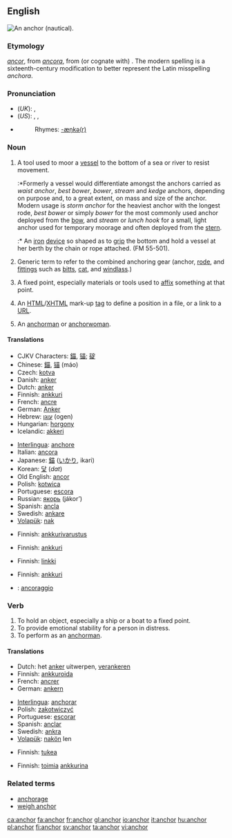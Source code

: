 {{wikipediapl|anchor}}
==English==
[[Image:Kotwica SS Poznań.JPG|thumb|right|An anchor  (nautical).]]
{{wikipedia}}
===Etymology===
{{OE.}} ''[[ancor]]'', from {{L.}} ''[[ancora]]'', from (or cognate with) {{AGr.}} '''{{polytonic|[[ἄγκῡρα]]}}'''.  The modern spelling is a sixteenth-century modification to better represent the Latin misspelling ''anchora''.

===Pronunciation===
*(''UK''): {{IPA|/ˈæŋkə/}}, {{SAMPA|/"{Nk3`/}}
*(''US''): {{AHD|ăngʹkər}}, {{IPA|/ˈæŋkɚ/}}, {{SAMPA|/"{Nk@`/}}
*{{audio|en-us-anchor.ogg|Audio (US)}}
*:Rhymes: [[Rhymes:English:-æŋkə(r)|-æŋkə(r)]]

===Noun===
{{en-noun}}

# {{nautical}} A tool used to moor a [[vessel]] to the bottom of a sea or river to resist movement.
#:*Formerly a vessel would differentiate amongst the anchors carried as ''waist anchor'', ''best bower'', ''bower'', ''stream'' and ''kedge'' anchors, depending on purpose and, to a great extent, on mass and size of the anchor. Modern usage is ''storm anchor'' for the heaviest anchor with the longest rode, ''best bower'' or simply ''bower'' for the most commonly used anchor deployed from the [[bow]], and ''stream'' or ''lunch hook'' for a small, light anchor used for temporary moorage and often deployed from the [[stern]].
#:*{{nautical}} An [[iron]] [[device]] so shaped as to [[grip]] the bottom and hold a vessel at her berth by the chain or rope attached. (FM 55-501).
# {{nautical}} Generic term to refer to the combined anchoring gear (anchor, [[rode]], and [[fittings]] such as [[bitts]], [[cat]], and [[windlass]].)
# A fixed point, especially materials or tools used to [[affix]] something at that point.
# {{internet}} An [[HTML]]/[[XHTML]] mark-up [[tag]] to define a position in a file, or a link to a [[URL]].
# {{italbrac|television}} An [[anchorman]] or [[anchorwoman]].

====Translations====
{{trans-top|tool to hook a vessel into sea bottom}}
*CJKV Characters: [[錨]], [[锚]]; [[碇]]
*Chinese: [[錨]], [[锚]] (máo)
*Czech: [[kotva]] {{f}}
*Danish: [[anker]]
*Dutch: [[anker]] {{n}}
*Finnish: [[ankkuri]]
*French: [[ancre]] {{f}}
*German: [[Anker]] {{m}}
*Hebrew: [[עוגן]] (ogen) {{m}}
*Hungarian: [[horgony]]
*Icelandic: [[akkeri]] {{n}}
{{trans-mid}}
*[[Interlingua]]: [[anchore]]
*Italian: [[ancora]] {{f}}
*Japanese: [[錨]] ([[いかり]], ikari)
*Korean: [[닻]] (''dat'')
*Old English: [[ancor]] {{m}}
*Polish: [[kotwica]] {{f}}
*Portuguese: [[escora]] {{f}}
*Russian: [[якорь]] (jákor’) {{m}}
*Spanish: [[ancla]] {{f}}
*Swedish: [[ankare]]
*[[Volapük]]: [[nak]]
{{trans-bottom}}

{{trans-top|anchoring gear as a whole}}
*Finnish: [[ankkurivarustus]]
{{trans-mid}}
{{trans-bottom}}

{{trans-top|tools to affix something at a fixed point}}
*Finnish: [[ankkuri]]
{{trans-mid}}
{{trans-bottom}}

{{trans-top|HTML tag or link}}
*Finnish: [[linkki]]
{{trans-mid}}
{{trans-bottom}}

{{trans-top|TV anchorman}}
*Finnish: [[ankkuri]]
{{trans-mid}}
{{trans-bottom}}

{{checktrans}}
{{trans-top|translations to be checked}}
*{{ttbc|Italian}}: [[ancoraggio]] {{m}}
{{trans-bottom}}

===Verb===
{{en-verb}}

# To hold an object, especially a ship or a boat to a fixed point.
# To provide emotional stability for a person in distress.
# To perform as an [[anchorman]].

====Translations====
{{trans-top|to hold an object to a fixed point}}
*Dutch: het [[anker]] uitwerpen, [[verankeren]]
*Finnish: [[ankkuroida]]
*French: [[ancrer]]
*German: [[ankern]]
{{trans-mid}}
*[[Interlingua]]: [[anchorar]] 
*Polish: [[zakotwiczyć]]
*Portuguese: [[escorar]] 
*Spanish: [[anclar]]
*Swedish: [[ankra]] 
*[[Volapük]]: [[nakön]] len
{{trans-bottom}}

{{trans-top|to provide emotional stability}}
*Finnish: [[tukea]]
{{trans-mid}}
{{trans-bottom}}

{{trans-top|to perform as a TV anchorman}}
*Finnish: [[toimia]] [[ankkuri|ankkurina]]
{{trans-mid}}
{{trans-bottom}}

===Related terms===
*[[anchorage]]
*[[weigh anchor]]

[[ca:anchor]]
[[fa:anchor]]
[[fr:anchor]]
[[gl:anchor]]
[[io:anchor]]
[[it:anchor]]
[[hu:anchor]]
[[pl:anchor]]
[[fi:anchor]]
[[sv:anchor]]
[[ta:anchor]]
[[vi:anchor]]